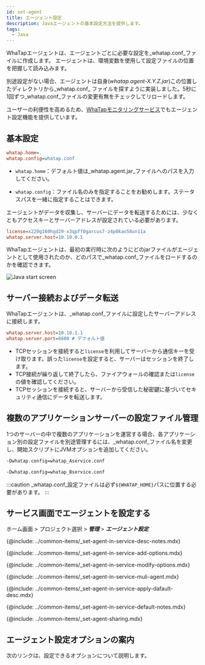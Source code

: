 ```yaml
---
id: set-agent
title: エージェント設定
description: Javaエージェントの基本設定方法を提供します。
tags:
  - Java
---
```


WhaTapエージェントは、エージェントごとに必要な設定を_whatap.conf_ファイルに作成します。 エージェントは、環境変数を使用して設定ファイルの位置を把握して読み込みます。

別途設定がない場合、エージェントは自身(_whatap.agent-X.Y.Z.jar_)この位置したディレクトリから_whatap.conf_ ファイルを探すように実装しました。5秒に1回ずつ_whatap.conf_ファイルの変更有無をチェックしてリロードします。

ユーザーの利便性を高めるため、[WhaTapモニタリングサービス](https://service.whatap.io)でもエージェント設定機能を提供しています。

## 基本設定

<!-- 담당자 확인 필요 -->

```ini title='whatap.conf 설정'
whatap.home=.
whatap.config=whatap.conf
```

-   `whatap.home`：デフォルト値は_whatap.agent.jar_ファイルへのパスを入力してください。

-   `whatap.config`：ファイル名のみを指定することをお勧めします。ステータスパスを一緒に指定することはできます。

エージェントがデータを収集し、サーバーにデータを転送するためには、少なくともアクセスキーとサーバーアドレスが設定されている必要があります。

```ini title='whatap.conf 최소 설정 예시'
license=x220g160hgd29-x3qpff0garcus7-z4p0kao58un11a
whatap.server.host=10.10.0.1
```

WhaTapエージェントは、最初の実行時に次のようにどのjarファイルがエージェントとして使用されたのか、どのパスで_whatap.conf_ファイルをロードするのかを確認できます。

![Java start screen](/img/set-java-agent-start.png)

## サーバー接続およびデータ転送

WhaTapエージェントは、_whatap.conf_ファイルに設定したサーバーアドレスに接続します。

```ini title='whatap.conf'
whatap.server.host=10.10.1.1
whatap.server.port=6600 # デフォルト値
```

-   TCPセッションを接続すると`license`を利用してサーバーから通信キーを受け取ります。誤った`license`を設定すると、サーバーはセッションを終了します。
-   TCP接続が繰り返して終了したら、ファイアウォールの確認または`license`の値を確認してください。
-   TCPセッションを接続すると、サーバーから受信した秘密鍵に基づいてセキュリティ通信にデータを転送します。

## 複数のアプリケーションサーバーの設定ファイル管理

1つのサーバーの中で複数のアプリケーションを運営する場合、各アプリケーション別の設定ファイルを別途管理するには、_whatap.conf_ファイル名を変更し、開始スクリプトにJVMオプションを追加してください。

```bash title='A 서비스'
-Dwhatap.config=whatap_Aservice.conf
```

```bash title='B 서비스'
-Dwhatap.config=whatap_Bservice.conf
```

:::caution
_whatap.conf_設定ファイルは必ず`${WHATAP_HOME}`パスに位置する必要があります。
:::


<!--서비스 화면에서 에이전트 설정하기 start-->

## サービス画面でエージェントを設定する

ホーム画面 > プロジェクト選択 > **_管理_** > **_エージェント設定_**


<Desc name='whatap.conf'/>

<!--Notes-->

{@include: ../common-items/_set-agent-in-service-desc-notes.mdx}

<!--옵션추가하기-->

{@include: ../common-items/_set-agent-in-service-add-options.mdx}  

<!--옵션 수정 또는 삭제 -->

{@include: ../common-items/_set-agent-in-service-modify-options.mdx}  

<!-- 여러에이전트 동시 적용 -->

{@include: ../common-items/_set-agent-in-service-muli-agent.mdx}

<!-- 에이전트 기본값 적용 -->

{@include: ../common-items/_set-agent-in-service-apply-dafault-desc.mdx}


<DefaultItems name='whatap.conf'/>

<!--Notes-->

{@include: ../common-items/_set-agent-in-service-default-notes.mdx}

<!--설정 공유하기-->

{@include: ../common-items/_set-agent-sharing.mdx}  

<!--서비스 화면에서 에이전트 설정하기 end-->

## エージェント設定オプションの案内

次のリンクは、設定できるオプションについて説明します。


<DocCardList/>
